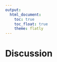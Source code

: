 ```yaml
---
output: 
  html_document:
    toc: true
    toc_float: true
    theme: flatly
---
```


# Discussion 